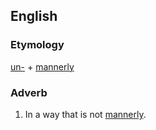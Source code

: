 ==English==

===Etymology===
[[un-]] + [[mannerly]]

===Adverb===
{{en-adv}}

#In a way that is not [[mannerly]].